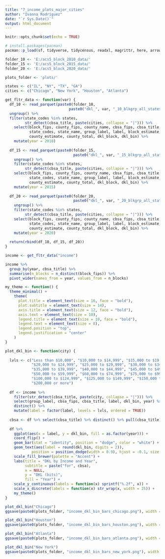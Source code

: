```yaml
---
title: "7_income_plots_major_cities"
author: "Ivanna Rodríguez"
date: "`r Sys.Date()`"
output: html_document
---
```


```r
knitr::opts_chunk$set(echo = TRUE)
```

```r
# install.packages(pacman)
pacman::p_load(sf, tidyverse, tidycensus, readxl, magrittr, here, arrow)
```

```r
folder_10 <- 'E:/acs5_block_2010_data/'
folder_15 <- 'E:/acs5_block_2015_data/'
folder_20 <- 'E:/acs5_block_2020_data/'

plots_folder <- 'plots/'
```

```r
states <- c("IL", "NY", "TX", "GA")
cities <- c("Chicago", "New York", "Houston", "Atlanta")

get_fltr_data <- function(var) {
  df_10 <- read_parquet(paste0(folder_10, 
                             paste0("dkl_", var, "_10_blkgrp_all_states.parquet"))) %>%
  ungroup() %>%
  filter(state_codes %in% states,
         str_detect(cbsa_title, paste(cities, collapse = "|"))) %>%
    select(block_fips, county_fips, county_name, cbsa_fips, cbsa_title,
           state_codes, state_name, group_label, label, block_estimate, block_total,
           county_estimate, county_total, dkl_block, dkl_bin) %>%
    mutate(year = 2010)
  
  df_15 <- read_parquet(paste0(folder_15, 
                               paste0("dkl_", var, "_15_blkgrp_all_states.parquet"))) %>%
    ungroup() %>%
    filter(state_codes %in% states,
         str_detect(cbsa_title, paste(cities, collapse = "|"))) %>%
    select(block_fips, county_fips, county_name, cbsa_fips, cbsa_title,
           state_codes, state_name, group_label, label, block_estimate, block_total,
           county_estimate, county_total, dkl_block, dkl_bin) %>%
    mutate(year = 2015)
  
  df_20 <- read_parquet(paste0(folder_20, 
                               paste0("dkl_", var, "_20_blkgrp_all_states.parquet"))) %>%
    ungroup() %>%
    filter(state_codes %in% states,
         str_detect(cbsa_title, paste(cities, collapse = "|"))) %>%
    select(block_fips, county_fips, county_name, cbsa_fips, cbsa_title,
           state_codes, state_name, group_label, label, block_estimate, block_total,
           county_estimate, county_total, dkl_block, dkl_bin) %>%
    mutate(year = 2020)
  
  return(rbind(df_10, df_15, df_20))
}
```

```r
income <- get_fltr_data("income")
```

```r
income %>%
  group_by(year, cbsa_title) %>%
  summarise(n_blocks = n_distinct(block_fips)) %>%
  pivot_wider(names_from = year, values_from = n_blocks)
```


```r
my_theme <- function() {
  theme_minimal() +
    theme(
      plot.title = element_text(size = 16, face = "bold"),
      plot.subtitle = element_text(size = 14),
      axis.title = element_text(size = 12, face = "bold"),
      axis.text = element_text(size = 10),
      legend.title = element_text(size = 10, face = "bold"),
      legend.text = element_text(size = 8),
      legend.position = "top",
      legend.justification = "center"
    )
}
```

```r
plot_dkl_bin <- function(city) {
  
  lvls <- c("Less than $10,000", "$10,000 to $14,999", "$15,000 to $19,999", 
            "$20,000 to $24,999", "$25,000 to $29,999", "$30,000 to $34,999",
            "$35,000 to $39,999", "$40,000 to $44,999", "$45,000 to $49,999",
            "$50,000 to $59,999", "$60,000 to $74,999", "$75,000 to $99,999",
            "$100,000 to $124,999", "$125,000 to $149,999", "$150,000 to $199,999",
            "$200,000 or more")
  
  df <- income %>%
    filter(str_detect(cbsa_title, paste(city, collapse = "|"))) %>%
    select(group_label, cbsa_fips, cbsa_title, label, dkl_bin, year) %>%
    distinct() %>%
    mutate(label = factor(label, levels = lvls, ordered = TRUE))
  
  cbsa <- df %>% select(cbsa_title) %>% distinct() %>% pull(cbsa_title)
  
  df %>%
    ggplot(aes(x = label, y = dkl_bin, fill = as.factor(year))) +
    coord_flip() +
    geom_bar(stat = "identity", position = "dodge", color = "white") +
    geom_text(aes(label = round(dkl_bin, digits = 2)), 
            position = position_dodge(width = 0.9), hjust = -0.1, size = 3) +
    scale_fill_brewer(palette = "Accent") +
    labs(title = "DKL by Income and Year",
         subtitle = paste("for", cbsa),
         x = NULL,
         y = "DKL (bits)",
         fill = "Year") +
    scale_y_continuous(labels = function(x) sprintf("%.2f", x)) +
    scale_x_discrete(labels = function(x) str_wrap(x, width = 25)) +
    my_theme()
}
```

```r
plot_dkl_bin("Chicago")
ggsave(paste0(plots_folder, "income_dkl_bin_bars_chicago.png"), width = 10, height = 7, dpi = 300)

plot_dkl_bin("Houston")
ggsave(paste0(plots_folder, "income_dkl_bin_bars_houston.png"), width = 10, height = 7, dpi = 300)

plot_dkl_bin("Atlanta")
ggsave(paste0(plots_folder, "income_dkl_bin_bars_atlanta.png"), width = 10, height = 7, dpi = 300)

plot_dkl_bin("New York")
ggsave(paste0(plots_folder, "income_dkl_bin_bars_new_york.png"), width = 10, height = 7, dpi = 300)
```





